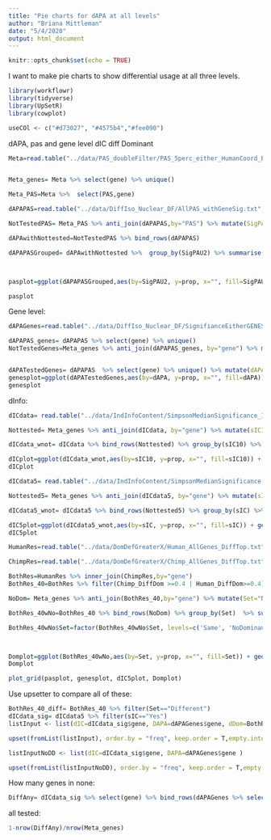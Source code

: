 ```yaml
---
title: "Pie charts for dAPA at all levels"
author: "Briana Mittleman"
date: "5/4/2020"
output: html_document
---
```


```r
knitr::opts_chunk$set(echo = TRUE)
```

I want to make pie charts to show differential usage at all three levels.  


```r
library(workflowr)
library(tidyverse)
library(UpSetR)
library(cowplot)
```

```r
useCOl <- c("#d73027", "#4575b4","#fee090")
```

dAPA, pas and gene level
dIC
diff Dominant  

```r
Meta=read.table("../data/PAS_doubleFilter/PAS_5perc_either_HumanCoord_BothUsage_meta_doubleFilter.txt", header = T, stringsAsFactors = F) 


Meta_genes= Meta %>% select(gene) %>% unique()

Meta_PAS=Meta %>%  select(PAS,gene)
```


```r
dAPAPAS=read.table("../data/DiffIso_Nuclear_DF/AllPAS_withGeneSig.txt", header = T, stringsAsFactors = F) %>% inner_join(Meta, by=c("chr","start", "end","gene")) %>% select(PAS,gene,SigPAU2 ) 

NotTestedPAS= Meta_PAS %>% anti_join(dAPAPAS,by="PAS") %>% mutate(SigPAU2="notTested")

dAPAwithNottested=NotTestedPAS %>% bind_rows(dAPAPAS)

dAPAPASGrouped= dAPAwithNottested %>%  group_by(SigPAU2) %>% summarise(n=n()) %>% mutate(genes=sum(n), prop=n/genes)



pasplot=ggplot(dAPAPASGrouped,aes(by=SigPAU2, y=prop, x="", fill=SigPAU2)) + geom_bar(stat="identity",width=1, color="white")+  coord_polar("y", start=0) +theme_void() + scale_fill_manual(values=useCOl, name="dAPA PAS") +labs(title="Differential APA PAS 5% FDR")

pasplot
```
Gene level:  

```r
dAPAGenes=read.table("../data/DiffIso_Nuclear_DF/SignifianceEitherGENES_Nuclear.txt", header = T, stringsAsFactors = F)

dAPAPAS_genes= dAPAPAS %>% select(gene) %>% unique()
NotTestedGenes=Meta_genes %>% anti_join(dAPAPAS_genes, by="gene") %>% mutate(dAPA="NotTested")


dAPATestedGenes= dAPAPAS  %>% select(gene) %>% unique() %>% mutate(dAPA=ifelse(gene %in% dAPAGenes$gene,"Yes", "No")) %>% bind_rows(NotTestedGenes)%>% group_by(dAPA) %>% summarise(n=n()) %>% mutate(genes=sum(n), prop=n/genes)
genesplot=ggplot(dAPATestedGenes,aes(by=dAPA, y=prop, x="", fill=dAPA)) + geom_bar(stat="identity",width=1, color="white")+  coord_polar("y", start=0) +theme_void() + scale_fill_manual(values=useCOl, name="dAPA Genes") +labs(title="Differential APA genes 5% FDR")
genesplot
```

dInfo:  

```r
dICdata= read.table("../data/IndInfoContent/SimpsonMedianSignificance_10FDR.txt", header = T, stringsAsFactors = F)%>% select(sIC10,gene)

Nottested= Meta_genes %>% anti_join(dICdata, by="gene") %>% mutate(sIC10="notTested")

dICdata_wnot= dICdata %>% bind_rows(Nottested) %>% group_by(sIC10) %>% summarise(n=n()) %>% mutate(genes=sum(n), prop=n/genes)

dICplot=ggplot(dICdata_wnot,aes(by=sIC10, y=prop, x="", fill=sIC10)) + geom_bar(stat="identity",width=1, color="white")+  coord_polar("y", start=0) +theme_void() + scale_fill_manual(values=useCOl, name="dIC Genes") +labs(title="Differential information content\n 10% FDR")
dICplot
```
```r
dICdata5= read.table("../data/IndInfoContent/SimpsonMedianSignificance.txt", header = T, stringsAsFactors = F)%>% select(sIC,gene)

Nottested5= Meta_genes %>% anti_join(dICdata5, by="gene") %>% mutate(sIC="notTested")

dICdata5_wnot= dICdata5 %>% bind_rows(Nottested5) %>% group_by(sIC) %>% summarise(n=n()) %>% mutate(genes=sum(n), prop=n/genes)

dIC5plot=ggplot(dICdata5_wnot,aes(by=sIC, y=prop, x="", fill=sIC)) + geom_bar(stat="identity",width=1, color="white")+  coord_polar("y", start=0) +theme_void() + scale_fill_manual(values=useCOl, name="dIC Genes") +labs(title="Differential information content\n 5% FDR")
dIC5plot
```


```r
HumanRes=read.table("../data/DomDefGreaterX/Human_AllGenes_DiffTop.txt", col.names = c("Human_PAS", "gene","Human_DiffDom"),stringsAsFactors = F)

ChimpRes=read.table("../data/DomDefGreaterX/Chimp_AllGenes_DiffTop.txt", col.names = c("Chimp_PAS", "gene","Chimp_DiffDom"),stringsAsFactors = F)

BothRes=HumanRes %>% inner_join(ChimpRes,by="gene")
BothRes_40=BothRes %>% filter(Chimp_DiffDom >=0.4 | Human_DiffDom>=0.4) %>% mutate(Set= ifelse(Human_PAS==Chimp_PAS,"Same", "Different"),cut=40) %>% select(gene, Set)

NoDom= Meta_genes %>% anti_join(BothRes_40,by="gene") %>% mutate(Set="NoDominant")

BothRes_40wNo=BothRes_40 %>% bind_rows(NoDom) %>% group_by(Set)  %>% summarise(n=n()) %>% mutate(genes=sum(n), prop=n/genes)

BothRes_40wNo$Set=factor(BothRes_40wNo$Set, levels=c('Same', 'NoDominant', 'Different'))



Domplot=ggplot(BothRes_40wNo,aes(by=Set, y=prop, x="", fill=Set)) + geom_bar(stat="identity",width=1, color="white")+  coord_polar("y", start=0) +theme_void() + scale_fill_manual(values=useCOl, name="Genes with \nDominant PAS") +labs(title="Same and Different Dominant PAS")
Domplot
```


```r
plot_grid(pasplot, genesplot, dIC5plot, Domplot)
```



Use upsetter to compare all of these:  

```r

BothRes_40_diff= BothRes_40 %>% filter(Set=="Different")
dICdata_sig= dICdata5 %>% filter(sIC=="Yes")
listInput <- list(dIC=dICdata_sig$gene, DAPA=dAPAGenes$gene, dDom=BothRes_40_diff$gene)

upset(fromList(listInput), order.by = "freq", keep.order = T,empty.intersections = "on")
```
```r

listInputNoDD <- list(dIC=dICdata_sig$gene, DAPA=dAPAGenes$gene )

upset(fromList(listInputNoDD), order.by = "freq", keep.order = T,empty.intersections = "on")
```




How many genes in none:  

```r
DiffAny= dICdata_sig %>% select(gene) %>% bind_rows(dAPAGenes %>% select(gene)) %>% bind_rows(BothRes_40_diff %>% select(gene)) %>% unique()


```


all tested:  

```r
1-nrow(DiffAny)/nrow(Meta_genes)
```

